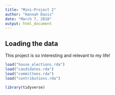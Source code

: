 ```yaml
---
title: "Mini-Project 2"
author: "Hannah Davis"
date: "March 7, 2018"
output: html_document
---
```



## Loading the data

This project is so interesting and relevant to my life!

```r
load("house_elections.rda")
load("candidates.rda")
load("committees.rda")
load("contributions.rda")
```
```r
library(tidyverse)
```

